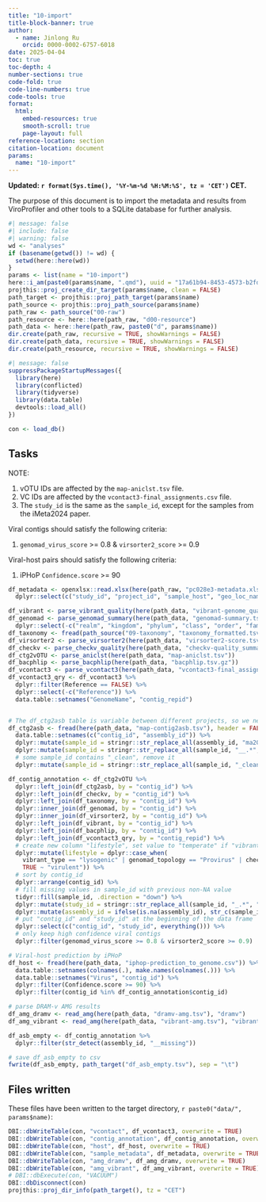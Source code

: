```yaml
---
title: "10-import"
title-block-banner: true
author:
  - name: Jinlong Ru
    orcid: 0000-0002-6757-6018
date: 2025-04-04
toc: true
toc-depth: 4
number-sections: true
code-fold: true
code-line-numbers: true
code-tools: true
format: 
  html:
    embed-resources: true
    smooth-scroll: true
    page-layout: full
reference-location: section
citation-location: document
params:
  name: "10-import"
---
```


**Updated: `r format(Sys.time(), '%Y-%m-%d %H:%M:%S', tz = 'CET')` CET.**

The purpose of this document is to import the metadata and results from ViroProfiler and other tools to a SQLite database for further analysis.

```r
#| message: false
#| include: false
#| warning: false
wd <- "analyses"
if (basename(getwd()) != wd) {
  setwd(here::here(wd))
}
params <- list(name = "10-import")
here::i_am(paste0(params$name, ".qmd"), uuid = "17a61b94-8453-4573-b2fd-e19f8ef3738f")
projthis::proj_create_dir_target(params$name, clean = FALSE)
path_target <- projthis::proj_path_target(params$name)
path_source <- projthis::proj_path_source(params$name)
path_raw <- path_source("00-raw")
path_resource <- here::here(path_raw, "d00-resource")
path_data <- here::here(path_raw, paste0("d", params$name))
dir.create(path_raw, recursive = TRUE, showWarnings = FALSE)
dir.create(path_data, recursive = TRUE, showWarnings = FALSE)
dir.create(path_resource, recursive = TRUE, showWarnings = FALSE)
```

```r
#| message: false
suppressPackageStartupMessages({
  library(here)
  library(conflicted)
  library(tidyverse)
  library(data.table)
  devtools::load_all()
})

con <- load_db()
```

## Tasks

NOTE: 

1. vOTU IDs are affected by the `map-aniclst.tsv` file.
2. VC IDs are affected by the `vcontact3-final_assignments.csv` file.
3. The `study_id` is the same as the `sample_id`, except for the samples from the iMeta2024 paper.

Viral contigs should satisfy the following criteria:

1. `genomad_virus_score` >= 0.8 & `virsorter2_score` >= 0.9

Viral-host pairs should satisfy the following criteria:

1. iPHoP `Confidence.score` >= 90


```r
df_metadata <- openxlsx::read.xlsx(here(path_raw, "pc028e3-metadata.xlsx"), sheet = "metadata") %>% 
  dplyr::select(c("study_id", "project_id", "sample_host", "geo_loc_name"))
```

```r
df_vibrant <- parse_vibrant_quality(here(path_data, "vibrant-genome_quality.tsv"))
df_genomad <- parse_genomad_summary(here(path_data, "genomad-summary.tsv")) %>% 
  dplyr::select(-c("realm", "kingdom", "phylum", "class", "order", "family", "genus", "species"))
df_taxonomy <- fread(path_source("09-taxonomy", "taxonomy_formatted.tsv"))
df_virsorter2 <- parse_virsorter2(here(path_data, "virsorter2-score.tsv"), here(path_data, "virsorter2-category.csv"))
df_checkv <- parse_checkv_quality(here(path_data, "checkv-quality_summary.tsv"))
df_ctg2vOTU <- parse_aniclst(here(path_data, "map-aniclst.tsv"))
df_bacphlip <- parse_bacphlip(here(path_data, "bacphlip.tsv.gz"))
df_vcontact3 <- parse_vcontact3(here(path_data, "vcontact3-final_assignments.csv"))
df_vcontact3_qry <- df_vcontact3 %>%
  dplyr::filter(Reference == FALSE) %>%
  dplyr::select(-c("Reference")) %>%
  data.table::setnames("GenomeName", "contig_repid")


# The df_ctg2asb table is variable between different projects, so we need to parse it separately
df_ctg2asb <- fread(here(path_data, "map-contig2asb.tsv"), header = FALSE) %>% 
  data.table::setnames(c("contig_id", "assembly_id")) %>% 
  dplyr::mutate(sample_id = stringr::str_replace_all(assembly_id, "ma2024imeta__", "ma2024imeta_")) %>%
  dplyr::mutate(sample_id = stringr::str_replace_all(sample_id, "__.*", "")) %>%
  # some sample_id contains "_clean", remove it
  dplyr::mutate(sample_id = stringr::str_replace_all(sample_id, "_clean", ""))
```

```r
df_contig_annotation <- df_ctg2vOTU %>%
  dplyr::left_join(df_ctg2asb, by = "contig_id") %>% 
  dplyr::left_join(df_checkv, by = "contig_id") %>% 
  dplyr::left_join(df_taxonomy, by = "contig_id") %>%
  dplyr::inner_join(df_genomad, by = "contig_id") %>% 
  dplyr::inner_join(df_virsorter2, by = "contig_id") %>%
  dplyr::left_join(df_vibrant, by = "contig_id") %>%
  dplyr::left_join(df_bacphlip, by = "contig_id") %>%
  dplyr::left_join(df_vcontact3_qry, by = "contig_repid") %>%
  # create new column "lifestyle", set value to "temperate" if "vibrant_type" is "lysogenic" or "genomad_topology" is "Provirus" or "checkv_provirus" is "Yes" or "bacphlip_lifestyle" is "temperate", otherwise set to "virulent"
  dplyr::mutate(lifestyle = dplyr::case_when(
    vibrant_type == "lysogenic" | genomad_topology == "Provirus" | checkv_provirus == "Yes" | bacphlip_lifestyle == "temperate" ~ "temperate",
    TRUE ~ "virulent")) %>%
  # sort by contig_id
  dplyr::arrange(contig_id) %>%
  # fill missing values in sample_id with previous non-NA value
  tidyr::fill(sample_id, .direction = "down") %>%
  dplyr::mutate(study_id = stringr::str_replace_all(sample_id, "_.*", "")) %>%
  dplyr::mutate(assembly_id = ifelse(is.na(assembly_id), str_c(sample_id, "__missing"), assembly_id)) %>%
  # put "contig_id" and "study_id" at the beginning of the data frame
  dplyr::select(c("contig_id", "study_id", everything())) %>%
  # only keep high confidence viral contigs
  dplyr::filter(genomad_virus_score >= 0.8 & virsorter2_score >= 0.9)

# Viral-host prediction by iPHoP
df_host <- fread(here(path_data, "iphop-prediction_to_genome.csv")) %>%
  data.table::setnames(colnames(.), make.names(colnames(.))) %>%
  data.table::setnames("Virus", "contig_id") %>%
  dplyr::filter(Confidence.score >= 90) %>%
  dplyr::filter(contig_id %in% df_contig_annotation$contig_id)

# parse DRAM-v AMG results
df_amg_dramv <- read_amg(here(path_data, "dramv-amg.tsv"), "dramv")
df_amg_vibrant <- read_amg(here(path_data, "vibrant-amg.tsv"), "vibrant")
```

```r
df_asb_empty <- df_contig_annotation %>%
  dplyr::filter(str_detect(assembly_id, "__missing"))

# save df_asb_empty to csv
fwrite(df_asb_empty, path_target("df_asb_empty.tsv"), sep = "\t")
```


## Files written

These files have been written to the target directory, `r paste0("data/", params$name)`:

```r
DBI::dbWriteTable(con, "vcontact", df_vcontact3, overwrite = TRUE)
DBI::dbWriteTable(con, "contig_annotation", df_contig_annotation, overwrite = TRUE)
DBI::dbWriteTable(con, "host", df_host, overwrite = TRUE)
DBI::dbWriteTable(con, "sample_metadata", df_metadata, overwrite = TRUE)
DBI::dbWriteTable(con, "amg_dramv", df_amg_dramv, overwrite = TRUE)
DBI::dbWriteTable(con, "amg_vibrant", df_amg_vibrant, overwrite = TRUE)
# DBI::dbExecute(con, "VACUUM")
DBI::dbDisconnect(con)
projthis::proj_dir_info(path_target(), tz = "CET")
```

